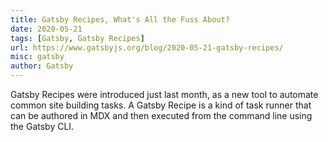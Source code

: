 ```yaml
---
title: Gatsby Recipes, What's All the Fuss About?
date: 2020-05-21
tags: [Gatsby, Gatsby Recipes]
url: https://www.gatsbyjs.org/blog/2020-05-21-gatsby-recipes/
misc: gatsby
author: Gatsby
---
```


Gatsby Recipes were introduced just last month, as a new tool to automate common site building tasks. A Gatsby Recipe is
a kind of task runner that can be authored in MDX and then executed from the command line using the Gatsby CLI.
